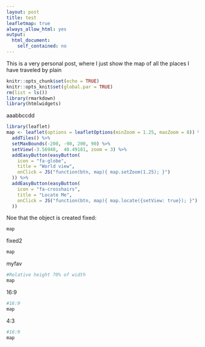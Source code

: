 ```yaml
---
layout: post
title: test
leafletmap: true
always_allow_html: yes
output: 
  html_document: 
    self_contained: no
---
```



This is a very personal post, where I just show the map of all the places I have traveled by plain



```r
knitr::opts_chunk$set(echo = TRUE)
knitr::opts_knit$set(global.par = TRUE)
rm(list = ls())
library(rmarkdown)
library(htmlwidgets)
```

aaabbccdd


```r
library(leaflet)
map <- leaflet(options = leafletOptions(minZoom = 1.25, maxZoom = 8)) %>%
  addTiles() %>%
  setMaxBounds(-200, -90, 200, 90) %>%
  setView(-3.56948,  40.49181, zoom = 3) %>%
  addEasyButton(easyButton(
    icon = "fa-globe",
    title = "World view",
    onClick = JS("function(btn, map){ map.setZoom(1.25); }")
  )) %>%
  addEasyButton(easyButton(
    icon = "fa-crosshairs",
    title = "Locate Me",
    onClick = JS("function(btn, map){ map.locate({setView: true}); }")
  ))
```


Noe that the object is created fixed:

```r
map
```

fixed2

```r
map
```


myfav

```r
#Relative height 70% of width
map
```


16:9
```r
#16:9
map
```

4:3
```r
#16:9
map
```

